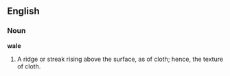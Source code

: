 ==English==

===Noun===

'''wale'''

#A ridge or streak rising above the surface, as of cloth; hence, the texture of cloth.